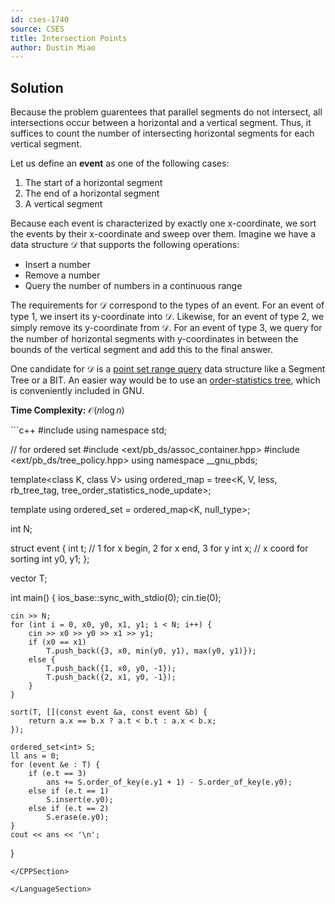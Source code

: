 ```yaml
---
id: cses-1740
source: CSES
title: Intersection Points
author: Dustin Miao
---
```


## Solution

Because the problem guarentees that parallel segments do not intersect, all intersections occur between a horizontal and a vertical segment. Thus, it suffices to count the number of intersecting horizontal segments for each vertical segment. 

Let us define an **event** as one of the following cases:

1. The start of a horizontal segment
2. The end of a horizontal segment
3. A vertical segment

Because each event is characterized by exactly one x-coordinate, we sort the events by their x-coordinate and sweep over them. Imagine we have a data structure $\mathcal{D}$ that supports the following operations:
- Insert a number
- Remove a number
- Query the number of numbers in a continuous range

The requirements for $\mathcal{D}$ correspond to the types of an event. For an event of type 1, we insert its y-coordinate into $\mathcal{D}$. Likewise, for an event of type 2, we simply remove its y-coordinate from $\mathcal{D}$. For an event of type 3, we query for the number of horizontal segments with y-coordinates in between the bounds of the vertical segment and add this to the final answer. 

One candidate for $\mathcal{D}$ is a [point set range query](https://usaco.guide/gold/PURS?lang=cpp) data structure like a Segment Tree or a BIT. An easier way would be to use an [order-statistics tree](https://codeforces.com/blog/entry/11080), which is conveniently included in GNU. 

**Time Complexity:** $\mathcal{O}(n \log n)$

<LanguageSection>

<CPPSection>
```c++
#include <bits/stdc++.h>
using namespace std;

// for ordered set
#include <ext/pb_ds/assoc_container.hpp>
#include <ext/pb_ds/tree_policy.hpp> 
using namespace __gnu_pbds;

template<class K, class V> 
using ordered_map = tree<K, V, less<K>, rb_tree_tag, tree_order_statistics_node_update>; 
 
template<class K> 
using ordered_set = ordered_map<K, null_type>; 
 
int N;
 
struct event {
    int t;      // 1 for x begin, 2 for x end, 3 for y
    int x;      // x coord for sorting
    int y0, y1; 
};

vector<event> T;
 
int main() {
    ios_base::sync_with_stdio(0); cin.tie(0);
    
    cin >> N;
    for (int i = 0, x0, y0, x1, y1; i < N; i++) {
        cin >> x0 >> y0 >> x1 >> y1;
        if (x0 == x1) 
            T.push_back({3, x0, min(y0, y1), max(y0, y1)});
        else {
            T.push_back({1, x0, y0, -1});
            T.push_back({2, x1, y0, -1});
        }
    } 
 
    sort(T, [](const event &a, const event &b) { 
        return a.x == b.x ? a.t < b.t : a.x < b.x; 
    });
 
    ordered_set<int> S;
    ll ans = 0;
    for (event &e : T) {
        if (e.t == 3) 
            ans += S.order_of_key(e.y1 + 1) - S.order_of_key(e.y0);
        else if (e.t == 1)
            S.insert(e.y0);
        else if (e.t == 2)
            S.erase(e.y0);
    }
    cout << ans << '\n';
}

```
</CPPSection>

</LanguageSection>
